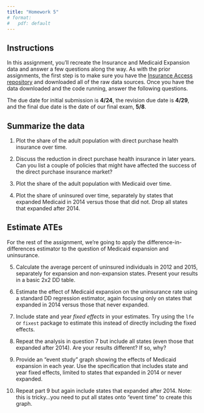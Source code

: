 ```yaml
---
title: "Homework 5"
# format:
#   pdf: default
---
```


## Instructions
In this assignment, you'll recreate the Insurance and Medicaid Expansion data and answer a few questions along the way. As with the prior assignments, the first step is to make sure you have the [Insurance Access repository](https://github.com/imccart/Insurance-Access) and downloaded all of the raw data sources. Once you have the data downloaded and the code running, answer the following questions.

The due date for initial submission is **4/24**, the revision due date is **4/29**, and the final due date is the date of our final exam, **5/8**.

## Summarize the data
1. Plot the share of the adult population with direct purchase health insurance over time.

2. Discuss the reduction in direct purchase health insurance in later years. Can you list a couple of policies that might have affected the success of the direct purchase insurance market?

3. Plot the share of the adult population with Medicaid over time.

4. Plot the share of uninsured over time, separately by states that expanded Medicaid in 2014 versus those that did not. Drop all states that expanded after 2014.


## Estimate ATEs
For the rest of the assignment, we're going to apply the difference-in-differences estimator to the question of Medicaid expansion and uninsurance.

5. Calculate the average percent of uninsured individuals in 2012 and 2015, separately for expansion and non-expansion states. Present your results in a basic 2x2 DD table.

6. Estimate the effect of Medicaid expansion on the uninsurance rate using a standard DD regression estimator, again focusing only on states that expanded in 2014 versus those that never expanded.

7. Include state and year *fixed effects* in your estimates. Try using the `lfe` or `fixest` package to estimate this instead of directly including the fixed effects.

8. Repeat the analysis in question 7 but include all states (even those that expanded after 2014). Are your results different? If so, why?

9. Provide an "event study" graph showing the effects of Medicaid expansion in each year. Use the specification that includes state and year fixed effects, limited to states that expanded in 2014 or never expanded.

10. Repeat part 9 but again include states that expanded after 2014. Note: this is tricky...you need to put all states onto "event time" to create this graph.
